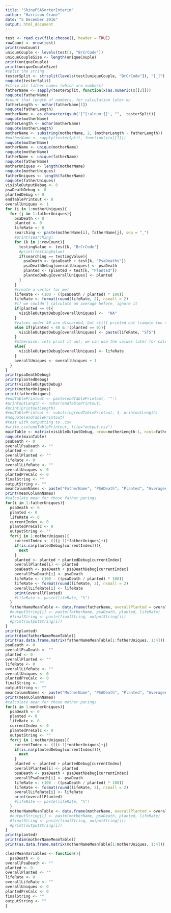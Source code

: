 ```yaml
---
title: "ShinyPSASorterInterim"
author: "Harrison Crane"
date: "5 December 2016"
output: html_document
---
```


```r
test <- read.csv(file.choose(), header = TRUE)
rowCount <- nrow(test)
print(rowCount)
uniqueCouple <- levels(test[1, "BrCrCode"])
uniqueCoupleSize <- length(uniqueCouple)
print(uniqueCouple)
print(uniqueCoupleSize)
#split the string
testerSplit <- strsplit(levels(test[uniqueCouple, "BrCrCode"]), "[_]")
noquote(testerSplit)
#strip all father names (which are numbers)
fatherName <- sapply(testerSplit, function(x)as.numeric(x[[2]]))
noquote(fatherName)
#count that length of numbers, for calculation later on
fatherLength <- nchar(fatherName[1])
noquote(fatherLength)
motherName <- as.character(gsub('[^[:alnum:]]', "",  testerSplit))
noquote(motherName)
motherLength <- nchar(motherName)
noquote(motherLength)
motherName <- substring(motherName, 2, (motherLength - fatherLength))
#motherName <- sapply(testerSplit, function(x)x[[1]])
noquote(motherName)
motherName <- unique(motherName)
noquote(motherName)
fatherName <- unique(fatherName)
noquote(fatherName)
motherUniques <- length(motherName)
noquote(motherUniques)
fatherUniques <- length(fatherName)
noquote(fatherUniques)
visibleOutputDebug <- 0
psaDeathDebug <- 0
plantedDebug <- 0
endTablePrintout <- 0
overallUniques <- 1
for (i in 1:motherUniques){
  for (j in 1:fatherUniques){
    psaDeath <- 0
    planted <- 0
    lifeRate <- 0
    searching <- paste(motherName[i], fatherName[j], sep = "_")
    #print(searching)
    for (k in 1:rowCount){
      testingValue <- test[k, "BrCrCode"]
      #print(testingValue)
      if(searching == testingValue){
        psaDeath <- (psaDeath + test[k, "PsaDeaths"])
        psaDeathDebug[overallUniques] <- psaDeath
        planted <- (planted + test[k, "Planted"])
        plantedDebug[overallUniques] <- planted
      }
    }
    #create a vector for me!
    lifeRate <- (100 - ((psaDeath / planted) * 100))
    lifeRate <- format(round(lifeRate, 2), nsmall = 2)
    #if we couldn't calculate an average before, ignore it
    if(planted == 0){
      visibleOutputDebug[overallUniques] <-  "NA"
    }
    #values under 40 are discarded, but still printed out (sample too small)
    else if(planted < 40 & !(planted == 0)){
      visibleOutputDebug[overallUniques] <- paste(lifeRate, "STS")
    }
    #otherwise, lets print it out, we can use the values later for calculating means
    else{
      visibleOutputDebug[overallUniques] <- lifeRate
    }
    overallUniques <- overallUniques + 1
  }
}
print(psaDeathDebug)
print(plantedDebug)
print(visibleOutputDebug)
print(motherUniques)
print(fatherUniques)
#endTablePrintout <- paste(endTablePrintout, '"')
#printoutLength <- nchar(endTablePrintout)
#print(printoutLength)
#endTablePrintout <- substring(endTablePrintout, 3, printoutLength)
#noquote(endTablePrintout)
#test with outputting to .csv
#write.csv(endTablePrintout, file="output.csv")
mainTable <- matrix(visibleOutputDebug, nrow=motherLength-1, ncol=fatherLength-1, dimnames = list(fatherName, motherName))
noquote(mainTable)
psaDeath <- 0
overallPsaDeath <- ""
planted <- 0
overallPlanted <- ""
lifeRate <- 0
overallLifeRate <- ""
overallUniques <- 0
plantedPreCalc <- 0
finalString <- ""
outputString <- ""
meanColumnNames <- paste("FatherName", "PSADeath", "Planted", "AverageAlive")
print(meanColumnNames)
#calculate mean for those father parings
for(i in 1:fatherUniques){
  psaDeath <- 0
  planted <- 0
  lifeRate <- 0
  currentIndex <- 0
  plantedPreCalc <- 0
  outputString <- ""
  for(j in 1:motherUniques){
    currentIndex <- (((j-1)*fatherUniques)+i)
    if(is.na(plantedDebug[currentIndex])){
      next
    }
    planted <- planted + plantedDebug[currentIndex]
    overallPlanted[i] <- planted
    psaDeath <- psaDeath + psaDeathDebug[currentIndex]
    overallPsaDeath[i] <- psaDeath
    lifeRate <- (100 - ((psaDeath / planted) * 100))
    lifeRate <- format(round(lifeRate, 2), nsmall = 2)
    overallLifeRate[i] <- lifeRate
    print(overallPlanted)
    #lifeRate <- paste(lifeRate, "%")
  }
  fatherNameMeanTable <- data.frame(fatherName, overallPlanted = overallPlanted[1:fatherUniques], overallPsaDeath = overallPsaDeath[1:fatherUniques], overallLifeRate = overallLifeRate[1:fatherUniques])
  #outputString[i] <- paste(fatherName, psaDeath, planted, lifeRate)
  #finalString <- paste(finalString, outputString[i])
  #print(outputString[i])
}
print(planted)
print(dim(fatherNameMeanTable))
print(as.data.frame.matrix(fatherNameMeanTable[1:fatherUniques, 1:4]))
psaDeath <- 0
overallPsaDeath <- ""
planted <- 0
overallPlanted <- ""
lifeRate <- 0
overallLifeRate <- ""
overallUniques <- 0
plantedPreCalc <- 0
finalString <- ""
outputString <- ""
meanColumnNames <- paste("MotherName", "PSADeath", "Planted", "AverageAlive")
print(meanColumnNames)
#calculate mean for those mother parings
for(i in 1:motherUniques){
  psaDeath <- 0
  planted <- 0
  lifeRate <- 0
  currentIndex <- 0
  plantedPreCalc <- 0
  outputString <- ""
  for(j in 1:motherUniques){
    currentIndex <- (((i-1)*motherUniques)+j)
    if(is.na(plantedDebug[currentIndex])){
      next
    }
    planted <- planted + plantedDebug[currentIndex]
    overallPlanted[i] <- planted
    psaDeath <- psaDeath + psaDeathDebug[currentIndex]
    overallPsaDeath[i] <- psaDeath
    lifeRate <- (100 - ((psaDeath / planted) * 100))
    lifeRate <- format(round(lifeRate, 2), nsmall = 2)
    overallLifeRate[i] <- lifeRate
    print(overallPlanted)
    #lifeRate <- paste(lifeRate, "%")
  }
  motherNameMeanTable <- data.frame(motherName, overallPlanted = overallPlanted[1:motherUniques], overallPsaDeath = overallPsaDeath[1:motherUniques], overallLifeRate = overallLifeRate[1:motherUniques])
  #outputString[i] <- paste(motherName, psaDeath, planted, lifeRate)
  #finalString <- paste(finalString, outputString[i])
  #print(outputString[i])
}
print(planted)
print(dim(motherNameMeanTable))
print(as.data.frame.matrix(motherNameMeanTable[1:motherUniques, 1:4]))

clearMeanVariables <- function(){
  psaDeath <- 0
overallPsaDeath <- ""
planted <- 0
overallPlanted <- ""
lifeRate <- 0
overallLifeRate <- ""
overallUniques <- 0
plantedPreCalc <- 0
finalString <- ""
outputString <- ""
}
```
